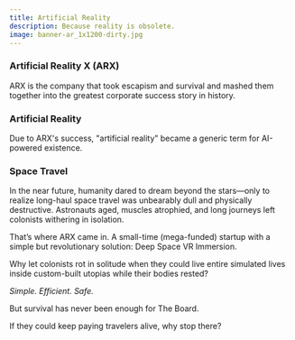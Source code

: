 ```yaml
---
title: Artificial Reality
description: Because reality is obsolete.
image: banner-ar_1x1200-dirty.jpg
---
```


### Artificial Reality X (ARX)

ARX is the company that took escapism and survival and mashed them together into the 
greatest corporate success story in history.

### Artificial Reality

Due to ARX's success, "artificial reality" became a generic term for AI-powered existence.

### Space Travel

In the near future, humanity dared to dream beyond the stars—only to realize long-haul space travel was unbearably dull and 
physically destructive. Astronauts aged, muscles atrophied, and long journeys left colonists withering in isolation.

That’s where ARX came in. A small-time (mega-funded) startup with a simple but revolutionary solution: Deep Space VR Immersion.

Why let colonists rot in solitude when they could live entire simulated lives inside custom-built utopias while their bodies 
rested?

*Simple. Efficient. Safe.*

But survival has never been enough for The Board.

If they could keep paying travelers alive, why stop there?